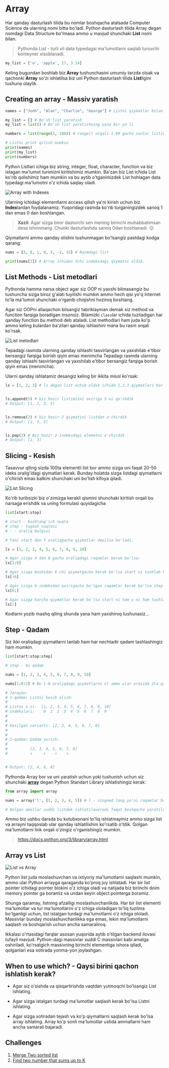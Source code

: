 # **Array**

Har qanday dasturlash tilida bu nomlar boshqacha atalsada Computer Science da ularning nomi bitta bo'ladi. Python dasturlash tilida Array degan nomdagi Data Structure bo'lmasa ammo u mavjud shunchaki **List** nomi bilan.

> Pythonda List - turli xil data typedagai ma'lumotlarni saqlab turuvchi konteyner xisoblanadi.

```python showLineNumbers
my_list = ['o', 'apple', 17, 3.14]
```

Keling bugundan boshlab biz **Array** tushunchasini umumiy tarzda olsak va qachonki **Array** so'zi ishlatilsa biz uni Python dasturlash tilida **List**ligini tushuna olaylik.

## **Creating an array - Massiv yaratish**

```python showLineNumbers
names = ["Jonh", "Alan", "Charlie", "George"] # Listni qiymatlar bilan yaratish.

my_list = [] # Bo'sh list yaratish
my_list = list() # Bo'sh list yaratishning yana bir yo'li

numbers = list(range(1, 100)) # range() orqali 1-99 gacha sonlar listini yaratish.

# Listni print qilish mumkin
print(names)
print(my_list)
print(numbers)
```

Python Listlari ichiga biz string, integer, float, character, function va biz istagan ma'lumot turimizni kiritishimiz mumkin. Ba'zan biz List ichida List ko'rib qolishimiz ham mumkin va bu aytib o'tganimizdek List hohlagan data typedagi ma'lumotni o'z ichida saqlay oladi.

![Array with Indexes](../../images/array_indices.webp)

Ularning ichidagi elementlarni access qilish ya'ni kirish uchun biz **Index**lardan foydalanamiz. Yuqoridagi rasmda ko'rib turganingizdek sanoq 1 dan emas 0 dan boshlangan.

> **Xazil**: Agar sizga biror dasturchi sen mening birinchi muhabbatimsan desa ishonmang. Chunki dasturlashda sanoq 0dan boshlanadi. 😉

Qiymatlarni ammo qanday olishni tushunmagan bo'lsangiz pastdagi kodga qarang:

```python showLineNumbers
nums = [3, 8, 1, 0, 5, -2, 32] # Rasmdagi list 

print(nums[3]) # Array ichidan 3chi indeksdagi qiymatni oldik.
```

## **List Methods - List metodlari**

Pythonda hamma narsa object agar siz OOP ni yaxshi bilmasangiz bu tushuncha sizga biroz g'alati tuyilishi mumkin ammo hech qisi yo'q Internet to'la ma'lumot shunchaki o'rganib chiqishni hoziroq boshlang. 

Agar siz OOPni allaqachon bilsangiz tabriklayman demak siz method va function farqiga boradigan insonsiz. Bilamizki `class`lar ichida tuziladigan har qanday function bu method deb ataladi. List methodlari ham juda ko'p ammo keling bulardan ba'zilari qanday ishlashini mana bu rasm orqali ko'rsak.

![List metodlari](../../images/list_method.jpg)

Tepadagi rasmda ularning qanday ishlashi tasvirlangan va yaxshilab e'tibor bersangiz farqiga borish qiyin emas menimcha
Tepadagi rasmda ularning qanday ishlashi tasvirlangan va yaxshilab e'tibor bersangiz farqiga borish qiyin emas (menimcha).

Ularni qanday ishlatamiz desangiz keling bir ikkita misol ko'rsak:

```python showLineNumbers
ls = [1, 2, 3] # ls degan list ochib oldik ichida 1,2,3 qiymatlari bor


ls.append(5) # biz hozir listimizni oxiriga 5 ni qo'shdik
# Output: [1, 2, 3, 5]


ls.remove(2) # biz hozir 2 qiymatini listdan o'chirdik
# Output: [1, 3, 5]


ls.pop(2) # Biz hozir 2-indeksdagi elemetni o'chirdik
# Output: [1, 3]
```

## **Slicing - Kesish**

Tasavvur qiling sizda 100ta elementli list bor ammo sizga uni faqat 20-50 ideks oralig'idagi qiymatlari kerak. Bunday holatda sizga listdagi qiymatlarni o'chirish emas balkim shunchaki uni bo'lish kifoya qiladi.

![List Slicing](../../images/list_slice.png)

Ko'rib turibsizki biz o'zimizga kerakli qismini shunchaki kiritish orqali bu narsaga erishdik va uning formulasi quyidagicha

```python showLineNumbers
list[start:stop]

# start - boshlang'ich nuqta
# step - tugash nuqtasi
# : - oraliq belgisi

# Yani start dan Y oraliqgacha qiymatlar deyilsa bo'ladi.

ls = [1, 2, 3, 4, 5, 6, 7, 8, 9, 10] 

# Agar sizga 4 dan 8 gacha oraliqdagi raqamlar kerak bo'lsa:
ls[3:8]

# Agar sizga boshidan 6 chi qiymatgacha kerak bo'lsa start ni tashlab ketsangiz bo'ladi:
ls[:6]

# Agar sizga 6 indeksdan oxirigacha bo'lgan raqamlar kerak bo'lsa step ni tashlab ketsangiz bo'ladi:
ls[6:]

# Agar sizga barcha qiymatlar kerak bo'lsa start ni ham y ni ham tashlab yuborsangiz bo'ladi:
ls[:]
```

Kodlarni yozib mashq qiling shunda yana ham yaxshiroq tushunasiz...

## **Step - Qadam**

Siz ikki oraliqdagi qiymatlarni tanlab ham har nechtadir qadam tashlashingiz ham mumkin.

```python showLineNumbers
list[start:stop:step]

# step - bu qadam

nums = [1, 2, 3, 4, 5, 6, 7, 8, 9, 10]

nums[1:8:2] # Bu 1-8 oraliqdagi qiymatlarni ol ammo ular orasida 2ta qadam tashla

# Jarayon: 
# 1-qadam: Listni kesib olish:
# 
# Listni o'zi:  [1, 2, 3, 4, 5, 6, 7, 8, 9, 10]
# indekslari:    0  1  2  3  4  5  6  7  8  9
# 
# 
# Kesilgan varianti: [2, 3, 4, 5, 6, 7, 8]
# 
# 
# 2-qadam: Qadam yurish:
# 
#          [2, 3, 4, 5, 6, 7, 8]
#          ⬆     ⬆    ⬆    ⬆


# Output: [2, 4, 6, 8]

```

Pythonda Array bor va uni yaratish uchun yoki tushunish uchun siz shunchaki **[array](https://docs.python.org/3/library/array.html)** degan Python Standart Library ishlatishingiz kerak:

```python showLineNumbers
from array import array

nums = array('l', [1, 2, 3, 4, 5]) # l - singned long ya'ni raqamlar bor list

# Qolgan amallar xuddi listdek ishlatilaveradi faqat boshqacha yaratiladi.
```

Ammo biz ushbu darsda bu kutubxonani to'liq ishlatmaymiz ammo sizga list va arrayni taqqoslab ular qanday ishlatilishini ko'rsatib o'tdik. Qolgan ma'lumotlarni link orqali o'zingiz o'rganishingiz mumkin.

> https://docs.python.org/3/library/array.html

## **Array vs List**

![List vs Array](../../images/array%20vs%20list.svg)

Python list juda moslashuvchan va ixtiyoriy ma'lumotlarni saqlashi mumkin, ammo ular Python arrayga qaraganda ko'proq joy ishlatadi. Har bir list pointer ichidagi pointer blokini o'z ichiga oladi va natijada biz birinchi doim memory pointer ga boramiz va undan keyin object pointerga boramiz.

Shunga qaramay, listning afzalligi moslashuvchanlikda. Har bir list elementi ma'lumotlar va tur ma'lumotlarini o'z ichiga ololadigan to'liq tuzilma bo'lganligi uchun, list istalgan turdagi ma'lumotlarni o'z ichiga ololadi. Massivlar bunday moslashuvchanlikka ega emas, lekin ma'lumotlarni saqlash va boshqarish uchun ancha samaraliroq.

Ikkalasi o'rtasidagi farqlar asosan yuqorida aytib o'tilgan backend ilovasi tufayli mavjud. Python-dagi massivlar xuddi C massivlari kabi amalga oshiriladi, ko'rsatgich massivning birinchi elementiga ishora qiladi, qolganlari esa xotirada yonma-yon joylashgan.

## **When to use which? - Qaysi birini qachon ishlatish kerak?**

- Agar siz o'sishda va qisqartirishda vaqtdan yutmoqchi bo'lsangiz List ishlating.

- Agar sizga istalgan turdagi ma'lumotlar saqlash kerak bo'lsa Listni ishlating.

- Agar sizga xotiradan tejash va ko'p qiymatlarni saqlash kerak bo'lsa array ishlating. Array ko'p sonli ma'lumotlar ustida ammallarni ham ancha samarali bajaradi. 

## **Challenges**

1. [Merge Two sorted list](https://leetcode.com/problems/merge-two-sorted-lists/)
2. [Find two number that sums up to K](https://www.google.com/search?q=Find+two+number+that+up+to+k&oq=Find+two+number+that+up+to+k&aqs=chrome..69i57.6405j0j9&sourceid=chrome&ie=UTF-8)
